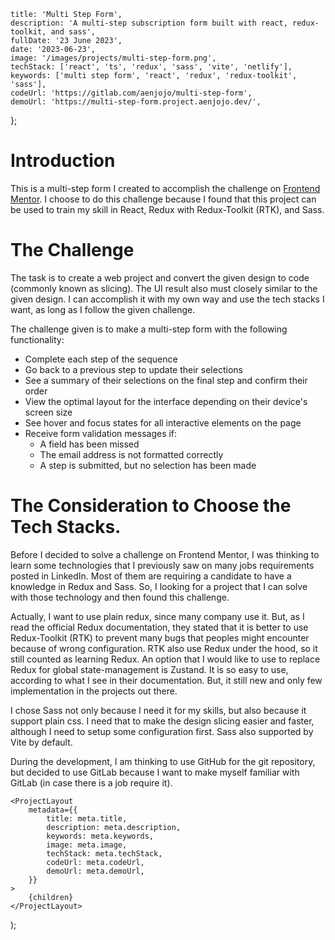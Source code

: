 
	title: 'Multi Step Form',
	description: 'A multi-step subscription form built with react, redux-toolkit, and sass',
	fullDate: '23 June 2023',
	date: '2023-06-23',
	image: '/images/projects/multi-step-form.png',
	techStack: ['react', 'ts', 'redux', 'sass', 'vite', 'netlify'],
	keywords: ['multi step form', 'react', 'redux', 'redux-toolkit', 'sass'],
	codeUrl: 'https://gitlab.com/aenjojo/multi-step-form',
	demoUrl: 'https://multi-step-form.project.aenjojo.dev/',
};

# Introduction
This is a multi-step form I created to accomplish the challenge on [Frontend Mentor](https://frontendmentor.io).
I choose to do this challenge because I found that this project can be used to train my skill in React,
Redux with Redux-Toolkit (RTK), and Sass.

# The Challenge
The task is to create a web project and convert the given design to code (commonly known as slicing).
The UI result also must closely similar to the given design. I can accomplish it with my own way
and use the tech stacks I want, as long as I follow the given challenge.

The challenge given is to make a multi-step form with the following functionality:
* Complete each step of the sequence
* Go back to a previous step to update their selections
* See a summary of their selections on the final step and confirm their order
* View the optimal layout for the interface depending on their device's screen size
* See hover and focus states for all interactive elements on the page
* Receive form validation messages if:
	* A field has been missed
	* The email address is not formatted correctly
	* A step is submitted, but no selection has been made

# The Consideration to Choose the Tech Stacks.
Before I decided to solve a challenge on Frontend Mentor, I was thinking to learn some technologies that I previously saw
on many jobs requirements posted in LinkedIn. Most of them are requiring a candidate to have a knowledge in Redux and Sass.
So, I looking for a project that I can solve with those technology and then found this challenge.

Actually, I want to use plain redux, since many company use it. But, as I read the official Redux documentation,
they stated that it is better to use Redux-Toolkit (RTK) to prevent many bugs that peoples might encounter
because of wrong configuration. RTK also use Redux under the hood, so it still counted as learning Redux.
An option that I would like to use to replace Redux for global state-management is Zustand. It is so easy to use,
according to what I see in their documentation. But, it still new and only few implementation in the projects out there.

I chose Sass not only because I need it for my skills, but also because it support plain css. I need that to make the
design slicing easier and faster, although I need to setup some configuration first. Sass also supported by Vite by default.

During the development, I am thinking to use GitHub for the git repository, but decided to use GitLab because I want to make
myself familiar with GitLab (in case there is a job require it).

	<ProjectLayout
		metadata={{
			title: meta.title,
			description: meta.description,
			keywords: meta.keywords,
			image: meta.image,
			techStack: meta.techStack,
			codeUrl: meta.codeUrl,
			demoUrl: meta.demoUrl,
		}}
	>
		{children}
	</ProjectLayout>
);
